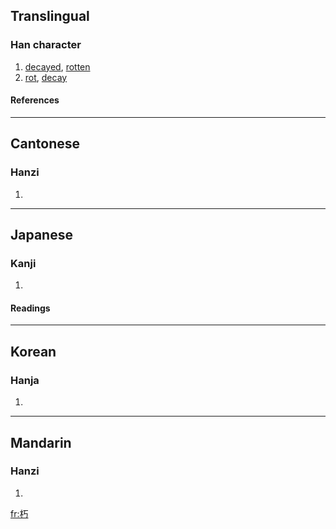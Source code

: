 ==Translingual==
===Han character===
{{Han char|rn=75|rad=木|as=02|sn=6|four=4192<sub>7</sub>|canj=木一女尸 (DMVS)}}
# [[decayed]], [[rotten]]
# [[rot]], [[decay]]
====References====
{{Han ref|kx=0510.160|dkj=14439|dj=0894.140|hdz=21153.040|uh=673D|ud=26429|bh=A6B4|bd=42676}}

----
==Cantonese==
===Hanzi===
{{yue-hanzi|jyut=|y=nau2, yau2}}
# {{defn|Cantonese}}

----
==Japanese==
===Kanji===
{{ja-kanji|grade=c|rs=木02}}
# {{defn|Japanese}} 
====Readings====
{{ja-readings|on=[[きゅう]] (kyū)|kun=[[くちる]] (kuchiru)}}

----
==Korean==
===Hanja===
{{ko-hanja|hangeul=후|eumhun=|rv=hu|mr=hu|y=hwu}}
# {{defn|Korean}}

----
==Mandarin==
===Hanzi===
{{cmn-hanzi|pin=[[xiǔ]] ([[xiu3]])|wg=hsiu<sup>3</sup>}}
# {{defn|Mandarin}}

[[fr:朽]]
